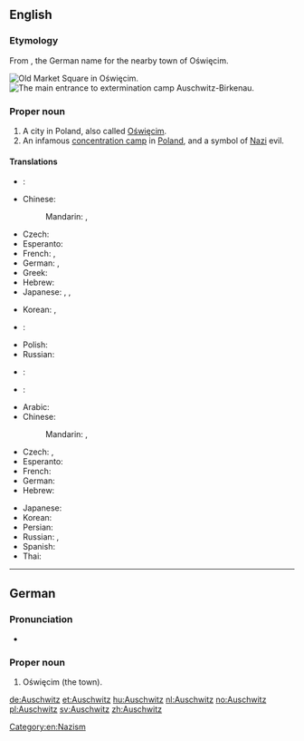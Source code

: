 ==English==
{{wikipedia}}

===Etymology===
From {{etyl|de}} {{term|Auschwitz|lang=de}}, the German name for the nearby town of Oświęcim.

[[File:Oswiecim-rynek.jpg|thumb|Old Market Square in [[:w:Oświęcim|Oświęcim]].]]
[[File:Birkenau gate.JPG|thumb|The main entrance to [[:w:Auschwitz concentration camp|extermination camp Auschwitz-Birkenau]].]]
===Proper noun===
{{en-proper noun}}

# A city in Poland, also called [[Oświęcim]].
# An infamous [[concentration camp]] in [[Poland]], and a symbol of [[Nazi]] evil.

====Translations====
{{trans-top|A city in Poland}}
* {{ttbc|ar}}: {{t-|ar|أوشفيتز|m|tr='aushfitz}}
* Chinese:
*: Mandarin: {{t|cmn|奧斯威辛|sc=Hani}}, {{t|cmn|奥斯威辛|tr=Àosīwēixīn|sc=Hani}}
* Czech: {{t+|cs|Osvětim|m}}
* Esperanto: {{t-|eo|Osviecimo}}
* French: {{t-|fr|Auschwitz|m}}, {{t-|fr|Oświęcim|m}}
* German: {{t+|de|Auschwitz|n}}, {{t-|de|Oświęcim|n}}
* Greek: {{t-|el|Οσβιέτσιμ|n|tr=Osviétsim|sc=Grek}}
* Hebrew: {{t-|he|אושוויינצ׳ים|f}}
* Japanese: {{t-|ja|アウシュヴィッツ|tr=Aushuvittsu}},  {{t-|ja|アウシュビッツ|tr=Aushubittsu}}, {{t-|ja|オシフィエンチム|tr=Oshifienchimu}}
{{trans-mid}}
* Korean: {{t-|ko|아우슈비츠|tr=Ausyubicheu|sc=Hang}}, {{t-|ko|오시비엥침|tr=Osibiengchim|sc=Hang}}
* {{ttbc|fa}}: {{t-|fa|آشویتس}}
* Polish: {{t+|pl|Oświęcim|m}}
* Russian: {{t-|ru|Освенцим|m|tr=Osvéncim}}
* {{ttbc|es}}: {{t-|es|Auschwitz|m}}
* {{ttbc|th}}: {{t-|th|เอาสชวิทซ์|tr=ao-swí}}
{{trans-bottom}}
{{trans-top|An infamous concentration camp}}
* Arabic: {{t-|ar|أوشفيتز|m|tr='aushfitz|sc=Arab}}
* Chinese:
*: Mandarin: {{t|cmn|奧斯威辛|sc=Hani}}, {{t|cmn|奥斯威辛|tr=Àosīwēixīn|sc=Hani}}
* Czech: {{t-|cs|Auschwitz|m}}, {{t+|cs|Osvětim|m}}
* Esperanto: {{t-|eo|Aŭŝvico}}
* French: {{t-|fr|Auschwitz|m}}
* German: {{t+|de|Auschwitz|n}}
* Hebrew: {{t-|he|אושוויץ|m}}
{{trans-mid}}
* Japanese: {{t-|ja|アウシュヴィッツ|tr=Aushuvittsu}}
* Korean: {{t-|ko|아우슈비츠|tr=Ausyubicheu|sc=Hang}}
* Persian: {{t-|fa|آشویتس}}
* Russian: {{t-|ru|Освенцим|m|tr=Osvéncim}}, {{t-|ru|Аушвиц|m|tr=Áušvic}}
* Spanish: {{t-|es|Auschwitz|m}}
* Thai: {{t-|th|เอาสชวิทซ์|tr=ao-swí}}
{{trans-bottom}}

[[Category:en:Nazism]]

----

==German==

===Pronunciation===
* {{IPA|/ˈʔaʊ̯ʃvɪts/|lang=de}}

===Proper noun===
{{head|de|proper noun}}

# Oświęcim (the town).

[[de:Auschwitz]]
[[et:Auschwitz]]
[[hu:Auschwitz]]
[[nl:Auschwitz]]
[[no:Auschwitz]]
[[pl:Auschwitz]]
[[sv:Auschwitz]]
[[zh:Auschwitz]]